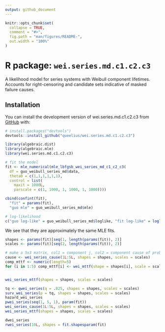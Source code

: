 ```yaml
---
output: github_document
---
```


<!-- README.md is generated from README.Rmd. Please edit that file -->

```r
knitr::opts_chunk$set(
  collapse = TRUE,
  comment = "#>",
  fig.path = "man/figures/README-",
  out.width = "100%"
)
```

# R package: `wei.series.md.c1.c2.c3`

A likelihood model for series systems with Weibull component lifetimes.
Accounts for right-censoring and candidate sets indicative of masked failure
causes. 

<!-- badges: start -->
<!-- badges: end -->

## Installation

You can install the development version of wei.series.md.c1.c2.c3 from [GitHub](https://github.com/) with:

``` r
# install.packages("devtools")
devtools::install_github("queelius/wei.series.md.c1.c2.c3")
```

```r
library(algebraic.dist)
library(algebraic.mle)
library(wei.series.md.c1.c2.c3)
```


```r
# fit the model
fit <- mle_numerical(mle_lbfgsb_wei_series_md_c1_c2_c3(
  df = guo_weibull_series_md$data,
  theta0 = c(1,1,1,1,1,1),
  control = list(
    maxit = 1000L,
    parscale = c(1, 1000, 1, 1000, 1, 1000))))

cbind(confint(fit),
  "fit" = params(fit),
  "guo mle" = guo_weibull_series_md$mle)

# log-likelihood
c("guo log-like" = guo_weibull_series_md$loglike, "fit log-like" = loglik_val(fit))
```

We see that they are approximately the same MLE fits.


```r
shapes <- params(fit)[seq(1, length(params(fit)), 2)]
scales <- params(fit)[seq(2, length(params(fit)), 2)]

# make a 5x3 matrix, col1 = component j, col2 = component cause of probability for component j, and col 3 = mttf of component j
cause <- wei_series_cause(1L:5L, shapes = shapes, scales = scales)
comp_mttf <- numeric(length=5)
for (i in 1:5) comp_mttf[i] <- wei_mttf(shape = shapes[i], scale = scales[i])


wei_series_mttf(shapes = shapes, scales = scales)
```


```r
tq <- qwei_series(q = .825, shapes = shapes, scales = scales)
surv_wei_series(p = tq, shapes = shapes, scales = scales)
hazard_wei_series 
pwei_series(seq(1, 5, 1), param(fit))
wei_series_cause(1L:5L, shapes = shapes, scales = scales)
wei_series_mttf(shapes = shapes, scales = scales)

dwei_series 
rwei_series(10L, shapes = fit.shapesparam(fit)
```